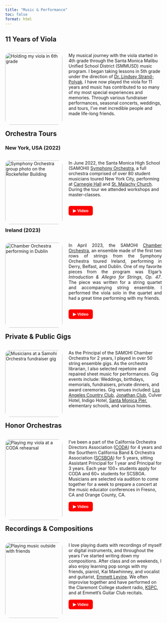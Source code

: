 ```yaml
---
title: "Music & Performance"
toc: false
format: html
---
```

## 11 Years of Viola  ##

<div style="display: flex; flex-direction: row; flex-wrap: wrap; gap: 20px;">
<div style="flex: 2; width: 300px;">
<img src="images/first_viola.jpg" alt="Holding my viola in 6th grade" style="width:100%; border-radius: 15px;">
</div>
  <div style="flex: 2; min-width: 300px;">
<p class="justify-text"> 
  My musical journey with the viola started in 4th grade through the Santa Monica Malibu
  Unified School District (SMMUSD) music program. I began taking lessons in 5th grade 
  under the direction of [Dr. Lindsey Strand-Polyak](https://www.strandpolyak.com/). I 
  have now played the viola for 11 years and music has contributed to so many of my most
  special experiences and memories. Through various fundraiser performances, seasonal 
  concerts, weddings, and tours, I've met incredible people and made life-long
  friends. 
</p>
</div>
</div>

## Orchestra Tours ##

### New York, USA (2022) ###
<div style="display: flex; flex-direction: row; flex-wrap: wrap; gap: 20px;">
<div style="flex: 2; width: 300px;">
<img src="images/symphony_ny.png" alt="Symphony Orchestra group photo on the Rockefeller Building" style="width:100%; border-radius: 15px;">
</div>

<div style="flex: 2; min-width: 300px;">
  <p class="justify-text"> 
    In June 2022, the Santa Monica High School (SAMOHI) [Symphony Orchestra](https://www.samohiorchestras.org/orchestras),
    a full orchestra comprised of over 80 student musicians toured New York City, performing at [Carnegie Hall](https://www.carnegiehall.org/) 
    and [St. Malachy Church](https://actorschapel.org/). During the tour we attended workshops and master-classes.
  </p>

  <div style="display: flex; gap: 10px;">
  <a href="https://youtu.be/Q0KRxaMR6uk?si=Tk_s9-C9N-cCaTrH" target="_blank">
    <button style="border-radius: 6px; padding: 8px 14px; background-color: #ff0000; color: white; border: none; font-weight: bold; cursor: pointer;">
      ▶ Video
    </button>
  </a>
</div>
</div>
</div>

### Ireland (2023) ###
<div style="display: flex; flex-direction: row; flex-wrap: wrap; gap: 20px;">
<div style="flex: 2; width: 300px;">
<img src="images/cropped_ireland.jpg" alt="Chamber Orchestra performing in Dublin" style="width:100%; border-radius: 15px;">
</div>

<div style="flex: 2; min-width: 300px;">
  <p style="text-align: justify;"> 
  In April 2023, the SAMOHI <a href="https://www.samohiorchestras.org/orchestras" target="_blank">Chamber Orchestra</a>, an
  ensemble made of the first two rows of strings from the Symphony Orchestra toured Ireland, 
  performing in Derry, Belfast, and Dublin. One of my favorite pieces from the program was 
  Elgar's <em>Introduction & Allegro for Strings, Op. 47</em>. The piece was written for a string 
  quartet and accompanying string ensemble. I performed the viola solo in the quartet and 
  had a great time performing with my friends.
</p>

<div style="display: flex; gap: 10px;">
  <a href="https://www.youtube.com/watch?v=S-Q4q2CwhvA" target="_blank">
    <button style="border-radius: 6px; padding: 8px 14px; background-color: #ff0000; color: white; border: none; font-weight: bold; cursor: pointer;">
      ▶ Video
    </button>
  </a>
</div>
</div>
</div>


## Private & Public Gigs ##

<div style="display: flex; flex-direction: row; flex-wrap: wrap; gap: 20px;">
<div style="flex: 2; width: 300px;">
<img src="images/gigs.jpg" alt="Musicians at a Samohi Orchestra fundraiser gig" style="width:100%; border-radius: 15px;">
</div>
  <div style="flex: 2; min-width: 300px;">
<p class="justify-text"> 
  As the Principal of the SAMOHI Chamber Orchestra for 2 years, I played in
  over 50 string ensemble gigs. As the orchestra librarian, I also selected repetoire and 
  repaired sheet music for performances. Gig events include: Weddings, birthdays, memorials, 
  fundraisers, private dinners, and award ceremories. Gig venues included: 
  [Los Angeles Country Club](https://www.thelacc.org/), [Jonathan Club](https://www.jc.org/),
  Culver Hotel, Indigo Hotel, [Santa Monica Pier](https://www.santamonicapier.org/),
  elementary schools, and various homes.
</p>
</div>
</div>

## Honor Orchestras ##

<div style="display: flex; flex-direction: row; flex-wrap: wrap; gap: 20px;">
<div style="flex: 2; width: 300px;">
<img src="images/CODA.jpg" alt="Playing my viola at a CODA rehearsal" style="width:100%; border-radius: 15px;">
</div>
  <div style="flex: 2; min-width: 300px;">
<p class="justify-text"> 
  I've been a part of the California Orchestra Directors Association ([CODA](https://www.codaorchestras.org/about/)) for 4 
  years and the Sourthern California Band & Orchestra Association ([SCSBOA](https://www.scsboa.org/)) for 5 
  years, sitting Assistant Principal for 1 year and Principal for 3 years. Each year
  100+ students apply for CODA and 60+ students for SCSBOA. Musicians are selected
  via audition to come together for a week to prepare a concert at the music educator
  conferences in Fresno, CA and Orange County, CA. 
</p>
  <a href="https://youtu.be/IHsU_v2hrqA?si=alCWZBNHVwGcafLG" target="_blank">
      <button style="border-radius: 6px; padding: 8px 14px; background-color: #ff0000; color: white; border: none; font-weight: bold; cursor: pointer;">
        ▶ Video
      </button>
  </a>
</div>
</div>

## Recordings & Compositions

<div style="display: flex; flex-direction: row; flex-wrap: wrap; gap: 20px;">
<div style="flex: 2; width: 300px;">
<img src="images/jam_session.png" alt="Playing music outside with friends" style="width:100%; border-radius: 15px;">
</div>
  <div style="flex: 2; min-width: 300px;">
<p class="justify-text"> 
  I love playing duets with recordings of myself or digital instruments, and throughout the
  years I've started writing down my compositions. After class and on weekends, I also 
  enjoy learning pop songs with my friends, pianist, Kai Mawhinney, and vocalist and guitarist, [Emmett 
  Levine](https://www.linkedin.com/in/emmett-levine/). We often improvise together and have performed on the Claremont College
  student radio, [KSPC](https://kspc.org/), and at Emmett's Guitar Club recitals. 
</p>
  <a href="duet.mp4" target="_blank">
      <button style="border-radius: 6px; padding: 8px 14px; background-color: #ff0000; color: white; border: none; font-weight: bold; cursor: pointer;">
        ▶ Video
      </button>
  </a>
</div>
</div>